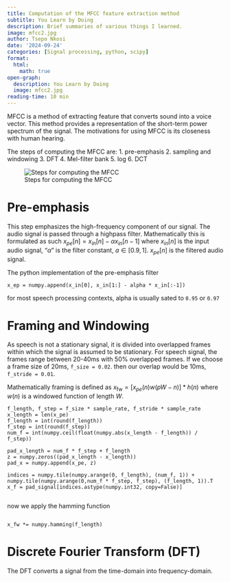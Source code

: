```yaml
---
title: Computation of the MFCC feature extraction method
subtitle: You Learn by Doing
description: Brief summaries of various things I learned.
image: mfcc2.jpg  
author: Tsepo Nkosi
date: '2024-09-24'
categories: [Signal processing, python, scipy]
format:
  html:
    math: true
open-graph:
  description: You Learn by Doing
  image: mfcc2.jpg  
reading-time: 10 min
---
```


MFCC is a method of extracting feature that converts sound into a voice vector. This method provides a representation of the short-term power spectrum of the signal. The motivations for using MFCC is its closeness with human hearing.

The steps of computing the MFCC are: 1. pre-emphasis 2. sampling and windowing 3. DFT 4. Mel-filter bank 5. log 6. DCT

![Steps for computing the MFCC](audio_processing_diagram.png)

::: panel-tabset
# Pre-emphasis

This step emphasizes the high-frequency component of our signal. The audio signal is passed through a highpass filter. Mathematically this is formulated as such $x_{pe}[n] = x_{in}[n] - \alpha x_{in}[n-1]$ where $x_{in}[n]$ is the input audio signal, "$\alpha$" is the filter constant, $a\in [0.9,1]$. $x_{pe}[n]$ is the filtered audio signal.

The python implementation of the pre-emphasis filter

```         
x_ep = numpy.append(x_in[0], x_in[1:] - alpha * x_in[:-1])
```

for most speech processing contexts, alpha is usually sated to `0.95` or `0.97`

# Framing and Windowing

As speech is not a stationary signal, it is divided into overlapped frames within which the signal is assumed to be stationary. For speech signal, the frames range between 20-40ms with 50% overlapped frames. If we choose a frame size of 20ms, ```f_size = 0.02```. then our overlap would be 10ms, ```f_stride = 0.01```.

Mathematically framing is defined as $x_{\text{fw}}= [x_{pe}(n)w(pW - n)]*h(n)$ 
where $w(n)$ is a windowed function of length  $W$.

```{}
f_length, f_step = f_size * sample_rate, f_stride * sample_rate 
x_length = len(x_pe)
f_length = int(round(f_length))
f_step = int(round(f_step))
num_f = int(numpy.ceil(float(numpy.abs(x_length - f_length)) / f_step)) 

pad_x_length = num_f * f_step + f_length
z = numpy.zeros((pad_x_length - x_length))
pad_x = numpy.append(x_pe, z)

indices = numpy.tile(numpy.arange(0, f_length), (num_f, 1)) + numpy.tile(numpy.arange(0,num_f * f_step, f_step), (f_length, 1)).T
x_f = pad_signal[indices.astype(numpy.int32, copy=False)]


```

now we apply the hamming function

```{}

x_fw *= numpy.hamming(f_length)

```


# Discrete Fourier Transform (DFT)

The DFT converts a signal from the time-domain into frequency-domain.
:::
